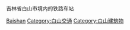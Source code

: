 吉林省白山市境内的铁路车站

[[Category:吉林省铁路车站|Baishan]]
[[Category:白山交通|Category:白山交通]]
[[Category:白山建筑物|Category:白山建筑物]]